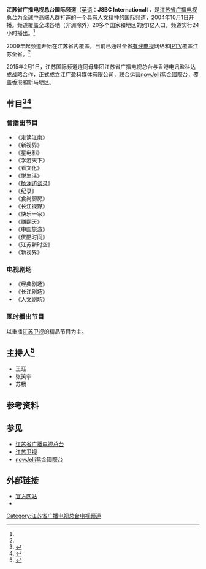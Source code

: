 {{primarysources|time=2014-06-27T06:18:28+00:00}}
{{頻道資訊
| 頻道名稱         = 江苏省广播电视总台国际频道<br>JSBC International
| 頻道圖片檔案     = JSTV_International.jpg
| 所屬國家或地區   = {{CHNML}}
| 總部所在         = {{CHN}}[[江苏省|江苏省]][[南京市|南京市]]鼓楼区北京东路4号江苏广电城
| 播放地區         = 全球各地
| 開播日期         = 2004年10月1日<ref name="介绍">{{Cite web |url=http://www.jstv.com/n/gj/aboutus/ |title=频道介绍 |access-date=2014-06-26 |archive-date=2019-11-02 |archive-url=https://web.archive.org/web/20191102121203/http://www.jstv.com/n/gj/aboutus/ |dead-url=no }}</ref>
| 頻道語言         = [[普通话|普通话]]
| 頻道類別         = 综合娱乐
| 視頻格式         = [[SDTV|SDTV]]
| 擁有者           = [[江苏省广播电视总台|江苏省广播电视总台]]
| 前頻道名稱       = 
| 被取代名稱       = 
| 頻道官方網站     = http://jic.jsbc.com/
| 備註            = 
| 衛星電視供應商01 = 世界各地
| 衛星電視頻道數01 = 视地区而定
| 數位有線電視供應商01 = 江苏有线（徐州、扬州和南通为中广有线）
| 數位有線電視頻道數01 = 视地区而定
| 數位有線電視供應商02 = 世界其他地区
| 數位有線電視頻道數02 = 视地区而定
| 寬頻電視供應商01 = [[中国电信|中国电信]][[iTV|iTV]]（限江苏地区）
| 寬頻電視頻道數01 = 25频道
| 寬頻電視供應商02 = 世界其他地区
| 寬頻電視頻道數02 = 视地区而定
| 線上收看網站01   = 在线收看
| 線上收看網址01   = [http://live.jstv.com/ 免费观看]
}}
'''江苏省广播电视总台国际频道'''（[[英语|英语]]：'''JSBC International'''），是[[江苏省广播电视总台|江苏省广播电视总台]]为全球中高端人群打造的一个具有人文精神的国际频道，2004年10月1日开播。频道覆盖全球各地（非洲除外）20多个国家和地区的约1亿人口，频道实行24小时播出。<ref name="介绍"/>

2009年起频道开始在江苏省内覆盖，目前已通过全省[[有线电视|有线电视]]网络和[[IPTV|IPTV]]覆盖江苏全省。<ref name="介绍"/>

2015年2月1日，江苏国际频道连同母集团江苏省广播电视总台与香港电讯盈科达成战略合作，正式成立江广盈科媒体有限公司，联合运营[[nowJelli紫金國際台|nowJelli紫金國際台]]，覆盖香港和新马地区。

==节目<ref>{{Cite web |url=http://www.jstv.com/n/gj/lmjs/#t_1 |title=栏目介绍 |access-date=2014-06-26 |archive-date=2019-11-02 |archive-url=https://web.archive.org/web/20191102121434/http://www.jstv.com/n/gj/lmjs/#t_1 |dead-url=no }}</ref><ref>{{Cite web |url=http://www.jstv.com/n/gj/jmb/ |title=节目表 |access-date=2014-06-26 |archive-date=2019-11-02 |archive-url=https://web.archive.org/web/20191102121429/http://www.jstv.com/n/gj/jmb/ |dead-url=no }}</ref>==
===曾播出节目===
*《走读江南》
*《新视界》
*《星电影》
*《学游天下》
*《看文化》
*《悦生活》
*《[[杨澜访谈录|杨澜访谈录]]》
*《纪录》
*《食尚厨房》
*《长江视野》
*《快乐一家》
*《赚翻天》
*《中国旅游》
*《优酷时间》
*《江苏新时空》
*《新视界》

===电视剧场===
*《经典剧场》
*《长江剧场》
*《人文剧场》

===现时播出节目===
以重播[[江苏卫视|江苏卫视]]的精品节目为主。

==主持人<ref>{{Cite web |url=http://www.jsbc.com/host/index.shtml |title=主持人 |access-date=2014-06-26 |archive-date=2021-04-13 |archive-url=https://web.archive.org/web/20210413174821/http://www.jsbc.com/host/index.shtml |dead-url=no }}</ref>==
*王珏
*张笑宇
*苏畅

==参考资料==
{{reflist}}

==参见==
* [[江苏省广播电视总台|江苏省广播电视总台]]
* [[江苏卫视|江苏卫视]]
* [[nowJelli紫金國際台|nowJelli紫金國際台]]

==外部链接==
*[http://jic.jsbc.com/ 官方网站] {{Wayback|url=http://jic.jsbc.com/ |date=20161101072042 }}
*{{sinaweibo|jiangsuguoji}}
{{江苏省广播电视总台}}

[[Category:江苏省广播电视总台电视频道|Category:江苏省广播电视总台电视频道]]